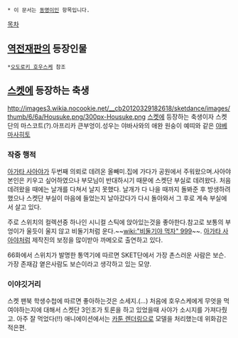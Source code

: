  * 이 문서는 [[동명이인]] 항목입니다.

[[목차]]
== [[역전재판]]의 등장인물 ==
 *[[오도로키 호우스케]] 참조

== ''' [[스켓]]에 등장하는 축생''' ==
http://images3.wikia.nocookie.net/__cb20120329182618/sketdance/images/thumb/6/6a/Housuke.png/300px-Housuke.png
[[스켓]]에 등장하는 축생이자 스켓단의 마스코트(?).아프리카 큰부엉이.성우는 야바사와의 애완 원숭이 예띠와 같은 [[야베 마사히토]]

=== 작중 행적 ===
[[아가타 사아야]]가 두번째 의뢰로 데려온 올빼미.집에 가다가 공원에서 주워왔으며.사아야 본인은 키우고 싶어하였으나 부모님이 반대하시기 때문에 스켓단 부실로 데려왔다.
처음 데려왔을 때에는 날개를 다쳐서 날지 못했다. 날개가 다 나을 때까지 돌봐준 후 방생하려 했으나 스켓단 부실이 마음에 들었는지 날아갔다가 다시 돌아와서 그 후로 계속 부실에서 살고 있다. 

주로 스위치의 컬렉션중 하나인 시니컬 스틱에 앉아있는것을 좋아한다.참고로 보통의 부엉이가 울듯이 울지 않고 비둘기처럼 운다.~~[[wiki:"비둘기야 먹자" 999]]~~. [[아가타 사아야]]처럼 제작진의 보정을 많이받아 까메오로 출연하고 있다.

66화에서 스위치가 발명한 통역기에 따르면 SKET단에서 가장 촌스러운 사람은 보슨. 가장 존재감 옅은사람도 보슨이라고 생각하고 있는 모양.

=== 이야깃거리 ===
스켓 팬북 학생수첩에 따르면 좋아하는것은 소세지.(...) 처음에 호우스케에게 무엇을 먹여야하는지에 대해서 스켓단 3인조가 토론을 하고 있었을때 사야가 소시지를 가져다줬고. 아주 잘 먹었다(!!)
애니에이션에서는 [[카툰 렌더링]]으로 모델을 처리했는데 위화감은 적은편. 
